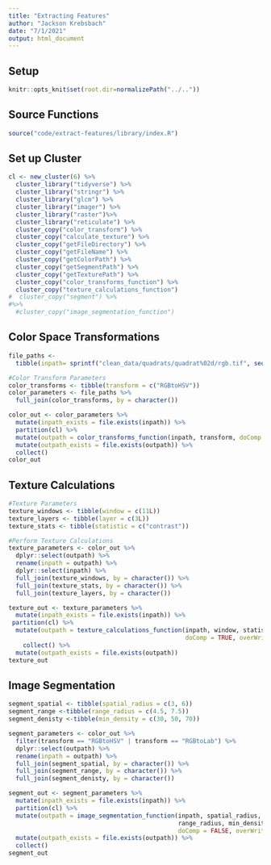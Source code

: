 ```yaml
---
title: "Extracting Features"
author: "Jackson Krebsbach"
date: "7/1/2021"
output: html_document
---
```


## Setup
```r
knitr::opts_knit$set(root.dir=normalizePath("../.."))
```

## Source Functions
```r
source("code/extract-features/library/index.R")
```

## Set up Cluster
```r
cl <- new_cluster(6) %>%
  cluster_library("tidyverse") %>%
  cluster_library("stringr") %>%
  cluster_library("glcm") %>%
  cluster_library("imager") %>%
  cluster_library("raster")%>%
  cluster_library("reticulate") %>%
  cluster_copy("color_transform") %>%
  cluster_copy("calculate_texture") %>%
  cluster_copy("getFileDirectory") %>%
  cluster_copy("getFileName") %>%
  cluster_copy("getColorPath") %>%
  cluster_copy("getSegmentPath") %>%
  cluster_copy("getTexturePath") %>%
  cluster_copy("color_transforms_function") %>%
  cluster_copy("texture_calculations_function")
#  cluster_copy("segment") %>%
#%>%
  #cluster_copy("image_segmentation_function")
```

## Color Space Transformations
```r
file_paths <- 
  tibble(inpath= sprintf("clean_data/quadrats/quadrat%02d/rgb.tif", seq(34, 83, 1))) 

#Color Transform Parameters
color_transforms <- tibble(transform = c("RGBtoHSV"))
color_parameters <- file_paths %>% 
  full_join(color_transforms, by = character())

color_out <- color_parameters %>%
  mutate(inpath_exists = file.exists(inpath)) %>%
  partition(cl) %>%
  mutate(outpath = color_transforms_function(inpath, transform, doComp = FALSE, overWrite = FALSE)) %>%
  mutate(outpath_exists = file.exists(outpath)) %>%
  collect()
color_out
```

## Texture Calculations
```r
#Texture Parameters
texture_windows <- tibble(window = c(11L)) 
texture_layers <- tibble(layer = c(3L))
texture_stats <- tibble(statistic = c("contrast"))

#Perform Texture Calculations
texture_parameters <- color_out %>%
  dplyr::select(outpath) %>%
  rename(inpath = outpath) %>%
  dplyr::select(inpath) %>%
  full_join(texture_windows, by = character()) %>% 
  full_join(texture_stats, by = character()) %>%
  full_join(texture_layers, by = character())

texture_out <- texture_parameters %>%
  mutate(inpath_exists = file.exists(inpath)) %>%
 partition(cl) %>%
  mutate(outpath = texture_calculations_function(inpath, window, statistic, layer,
                                                 doComp = TRUE, overWrite = FALSE)) %>%
    collect() %>%
  mutate(outpath_exists = file.exists(outpath)) 
texture_out
```

## Image Segmentation
```r
segment_spatial <- tibble(spatial_radius = c(3, 6))
segment_range <-tibble(range_radius = c(4.5, 7.5))
segment_denisty <-tibble(min_density = c(30, 50, 70))

segment_parameters <- color_out %>%
  filter(transform == "RGBtoHSV" | transform == "RGBtoLab") %>%
  dplyr::select(outpath) %>%
  rename(inpath = outpath) %>%
  full_join(segment_spatial, by = character()) %>% 
  full_join(segment_range, by = character()) %>%
  full_join(segment_denisty, by = character())

segment_out <- segment_parameters %>%
  mutate(inpath_exists = file.exists(inpath)) %>%
  partition(cl) %>%
  mutate(outpath = image_segmentation_function(inpath, spatial_radius,
                                               range_radius, min_density,
                                               doComp = FALSE, overWrite = FALSE)) %>%
  mutate(outpath_exists = file.exists(outpath)) %>%
  collect()
segment_out 
```

